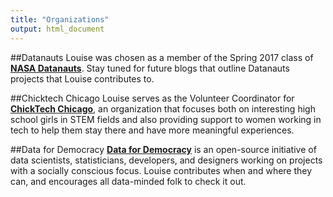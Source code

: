 ```yaml
---
title: "Organizations"
output: html_document
---
```


##Datanauts
Louise was chosen as a member of the Spring 2017 class of [**NASA Datanauts**](https://open.nasa.gov/explore/datanauts/). Stay tuned for future blogs that outline Datanauts projects that Louise contributes to. <br>

##Chicktech Chicago
Louise serves as the Volunteer Coordinator for [**ChickTech Chicago**](https://chicago.chicktech.org/), an organization that focuses both on interesting high school girls in STEM fields and also providing support to women working in tech to help them stay there and have more meaningful experiences. <br>

##Data for Democracy
[**Data for Democracy**](https://medium.com/data-for-democracy) is an open-source initiative of data scientists, statisticians, developers, and designers working on projects with a socially conscious focus. Louise contributes when and where they can, and encourages all data-minded folk to check it out.
